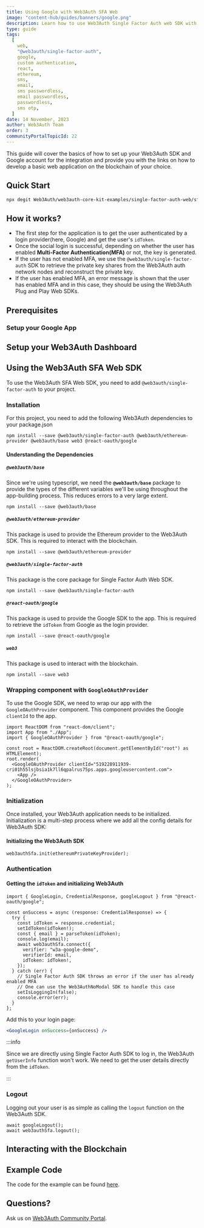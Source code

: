 ```yaml
---
title: Using Google with Web3Auth SFA Web
image: "content-hub/guides/banners/google.png"
description: Learn how to use Web3Auth Single Factor Auth web SDK with Google
type: guide
tags:
  [
    web,
    "@web3auth/single-factor-auth",
    google,
    custom authentication,
    react,
    ethereum,
    sms,
    email,
    sms passwordless,
    email passwordless,
    passwordless,
    sms otp,
  ]
date: 14 November, 2023
author: Web3Auth Team
order: 3
communityPortalTopicId: 22
---
```



<SEO
  title="Using Google with Web3Auth SFA Web"
  description="Learn how to use Web3Auth Single Factor Auth with Google in your React Application."
  image="https://web3auth.io/docs/content-hub/guides/banners/google.png"
  slug="/content-hub/guides/sfa-web-google"
/>

This guide will cover the basics of how to set up your Web3Auth SDK and Google account for the integration and provide you with the links on how to
develop a basic web application on the blockchain of your choice.

## Quick Start

```bash
npx degit Web3Auth/web3auth-core-kit-examples/single-factor-auth-web/sfa-web-google-example sfa-web-google-demo && cd sfa-web-google-demo && npm install && npm run start
```

## How it works?

- The first step for the application is to get the user authenticated by a login provider(here, Google) and get the user's `idToken`.
- Once the social login is successful, depending on whether the user has enabled **Multi-Factor Authentication(MFA)** or not, the key is generated.
- If the user has not enabled MFA, we use the `@web3auth/single-factor-auth` SDK to retrieve the private key shares from the Web3Auth auth network
  nodes and reconstruct the private key.
- If the user has enabled MFA, an error message is shown that the user has enabled MFA and in this case, they should be using the Web3Auth Plug and
  Play Web SDKs.

## Prerequisites

<Web3AuthPrerequisites />

### Setup your Google App

<GoogleAppSetup />

## Setup your Web3Auth Dashboard

<SetupWeb3AuthDashboard />

<CreatingVerifiers />

## Using the Web3Auth SFA Web SDK

To use the Web3Auth SFA Web SDK, you need to add `@web3auth/single-factor-auth` to your project.

<SetupBaseProject />

### Installation

For this project, you need to add the following Web3Auth dependencies to your package.json

```shell
npm install --save @web3auth/single-factor-auth @web3auth/ethereum-provider @web3auth/base web3 @react-oauth/google
```

#### Understanding the Dependencies

##### `@web3auth/base`

Since we're using typescript, we need the **`@web3auth/base`** package to provide the types of the different variables we'll be using throughout the
app-building process. This reduces errors to a very large extent.

```shell
npm install --save @web3auth/base
```

##### `@web3auth/ethereum-provider`

This package is used to provide the Ethereum provider to the Web3Auth SDK. This is required to interact with the blockchain.

```shell
npm install --save @web3auth/ethereum-provider
```

##### `@web3auth/single-factor-auth`

This package is the core package for Single Factor Auth Web SDK.

```shell
npm install --save @web3auth/single-factor-auth
```

##### `@react-oauth/google`

This package is used to provide the Google SDK to the app. This is required to retrieve the `idToken` from Google as the login provider.

```shell
npm install --save @react-oauth/google
```

##### `web3`

This package is used to interact with the blockchain.

```shell
npm install --save web3
```

### Wrapping component with `GoogleOAuthProvider`

To use the Google SDK, we need to wrap our app with the `GoogleOAuthProvider` component. This component provides the Google `clientId` to the app.

```tsx
import ReactDOM from "react-dom/client";
import App from "./App";
import { GoogleOAuthProvider } from "@react-oauth/google";

const root = ReactDOM.createRoot(document.getElementById("root") as HTMLElement);
root.render(
  <GoogleOAuthProvider clientId="519228911939-cri01h55lsjbsia1k7ll6qpalrus75ps.apps.googleusercontent.com">
    <App />
  </GoogleOAuthProvider>
);
```

### Initialization

Once installed, your Web3Auth application needs to be initialized. Initialization is a multi-step process where we add all the config details for
Web3Auth SDK:

<SFAWebInstantiation />

#### Initializing the Web3Auth SDK

```tsx
web3authSfa.init(ethereumPrivateKeyProvider);
```

### Authentication

#### Getting the `idToken` and initializing Web3Auth

```tsx
import { GoogleLogin, CredentialResponse, googleLogout } from "@react-oauth/google";

const onSuccess = async (response: CredentialResponse) => {
  try {
    const idToken = response.credential;
    setIdToken(idToken!);
    const { email } = parseToken(idToken);
    console.log(email);
    await web3authSfa.connect({
      verifier: "w3a-google-demo",
      verifierId: email,
      idToken: idToken!,
    });
  } catch (err) {
    // Single Factor Auth SDK throws an error if the user has already enabled MFA
    // One can use the Web3AuthNoModal SDK to handle this case
    setIsLoggingIn(false);
    console.error(err);
  }
};
```

Add this to your login page:

```jsx
<GoogleLogin onSuccess={onSuccess} />
```

:::info

Since we are directly using Single Factor Auth SDK to log in, the Web3Auth `getUserInfo` function won't work. We need to get the user details directly
from the `idToken`.

:::

<UserInfoFromIdtoken />

### Logout

Logging out your user is as simple as calling the `logout` function on the Web3Auth SDK.

```tsx
await googleLogout();
await web3authSfa.logout();
```

## Interacting with the Blockchain

<InteractingWithBlockchain />

## Example Code

The code for the example can be found
[here](https://github.com/Web3Auth/web3auth-core-kit-examples/tree/main/single-factor-auth-web/sfa-web-google-example).

## Questions?

Ask us on [Web3Auth Community Portal](https://web3auth.io/community/c/help-core-kit/core-kit-sfa-web/22).
